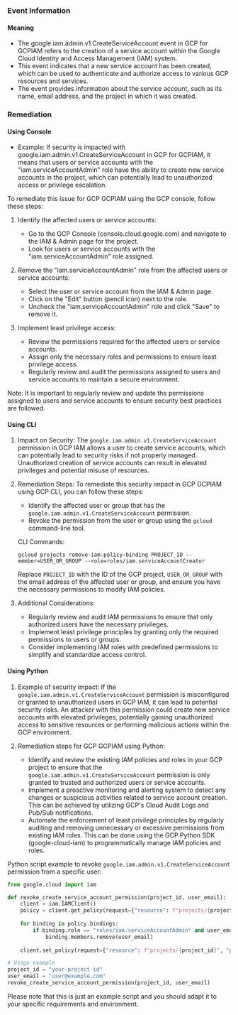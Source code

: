 
### Event Information

#### Meaning

- The google.iam.admin.v1.CreateServiceAccount event in GCP for GCPIAM refers to the creation of a service account within the Google Cloud Identity and Access Management (IAM) system.
- This event indicates that a new service account has been created, which can be used to authenticate and authorize access to various GCP resources and services.
- The event provides information about the service account, such as its name, email address, and the project in which it was created.

### Remediation

#### Using Console

- Example: If security is impacted with google.iam.admin.v1.CreateServiceAccount in GCP for GCPIAM, it means that users or service accounts with the "iam.serviceAccountAdmin" role have the ability to create new service accounts in the project, which can potentially lead to unauthorized access or privilege escalation.

To remediate this issue for GCP GCPIAM using the GCP console, follow these steps:

1. Identify the affected users or service accounts: 
   - Go to the GCP Console (console.cloud.google.com) and navigate to the IAM & Admin page for the project.
   - Look for users or service accounts with the "iam.serviceAccountAdmin" role assigned.

2. Remove the "iam.serviceAccountAdmin" role from the affected users or service accounts:
   - Select the user or service account from the IAM & Admin page.
   - Click on the "Edit" button (pencil icon) next to the role.
   - Uncheck the "iam.serviceAccountAdmin" role and click "Save" to remove it.

3. Implement least privilege access:
   - Review the permissions required for the affected users or service accounts.
   - Assign only the necessary roles and permissions to ensure least privilege access.
   - Regularly review and audit the permissions assigned to users and service accounts to maintain a secure environment.

Note: It is important to regularly review and update the permissions assigned to users and service accounts to ensure security best practices are followed.

#### Using CLI

1. Impact on Security: The `google.iam.admin.v1.CreateServiceAccount` permission in GCP IAM allows a user to create service accounts, which can potentially lead to security risks if not properly managed. Unauthorized creation of service accounts can result in elevated privileges and potential misuse of resources.

2. Remediation Steps: To remediate this security impact in GCP GCPIAM using GCP CLI, you can follow these steps:

   - Identify the affected user or group that has the `google.iam.admin.v1.CreateServiceAccount` permission.
   - Revoke the permission from the user or group using the `gcloud` command-line tool.

   CLI Commands:
   ```
   gcloud projects remove-iam-policy-binding PROJECT_ID --member=USER_OR_GROUP --role=roles/iam.serviceAccountCreator
   ```

   Replace `PROJECT_ID` with the ID of the GCP project, `USER_OR_GROUP` with the email address of the affected user or group, and ensure you have the necessary permissions to modify IAM policies.

3. Additional Considerations:
   - Regularly review and audit IAM permissions to ensure that only authorized users have the necessary privileges.
   - Implement least privilege principles by granting only the required permissions to users or groups.
   - Consider implementing IAM roles with predefined permissions to simplify and standardize access control.

#### Using Python

1. Example of security impact: If the `google.iam.admin.v1.CreateServiceAccount` permission is misconfigured or granted to unauthorized users in GCP IAM, it can lead to potential security risks. An attacker with this permission could create new service accounts with elevated privileges, potentially gaining unauthorized access to sensitive resources or performing malicious actions within the GCP environment.

2. Remediation steps for GCP GCPIAM using Python:
   - Identify and review the existing IAM policies and roles in your GCP project to ensure that the `google.iam.admin.v1.CreateServiceAccount` permission is only granted to trusted and authorized users or service accounts.
   - Implement a proactive monitoring and alerting system to detect any changes or suspicious activities related to service account creation. This can be achieved by utilizing GCP's Cloud Audit Logs and Pub/Sub notifications.
   - Automate the enforcement of least privilege principles by regularly auditing and removing unnecessary or excessive permissions from existing IAM roles. This can be done using the GCP Python SDK (google-cloud-iam) to programmatically manage IAM policies and roles.

Python script example to revoke `google.iam.admin.v1.CreateServiceAccount` permission from a specific user:

```python
from google.cloud import iam

def revoke_create_service_account_permission(project_id, user_email):
    client = iam.IAMClient()
    policy = client.get_policy(request={"resource": f"projects/{project_id}"})
    
    for binding in policy.bindings:
        if binding.role == "roles/iam.serviceAccountAdmin" and user_email in binding.members:
            binding.members.remove(user_email)
    
    client.set_policy(request={"resource": f"projects/{project_id}", "policy": policy})

# Usage example
project_id = "your-project-id"
user_email = "user@example.com"
revoke_create_service_account_permission(project_id, user_email)
```

Please note that this is just an example script and you should adapt it to your specific requirements and environment.

